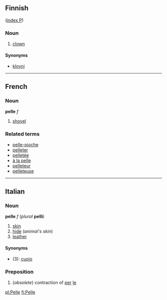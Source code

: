 ==Finnish==
([[Wiktionary:Finnish_index_p|index P]])
===Noun===
#[[clown]]

====Synonyms====
*[[klovni]]

----
==French==
===Noun===
'''pelle''' ''f''

#[[shovel]]

===Related terms===
*[[pelle-pioche]]
*[[pelleter]]
*[[pelletée]]
*[[à la pelle]]
*[[pelleteur]]
*[[pelleteuse]]
----

==Italian==
===Noun===
'''pelle''' ''f'' (''plural'' '''pelli''')

#[[skin]]
#[[hide#Noun|hide]] (''animal's skin'')
#[[leather]]

====Synonyms====
*(3): [[cuoio]]

===Preposition===

#(''obsolete'') contraction of [[per]] [[le]]

[[pl:Pelle]]
[[fi:Pelle]]